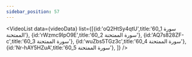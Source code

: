 ```yaml
---
sidebar_position: 57
---
```


<VideoList data={videoData} list={[{id:'oQ2HtSy4qtU',title:'60_1 سورة الممتحنة'},
{id:'rWzmc9IpO9E',title:'60_2 سورة الممتحنة'},
{id:'AQ7s828ZF-c',title:'60_3 سورة الممتحنة'},
{id:'wuZbs5TGz3c',title:'60_4 سورة الممتحنة'},
{id:'Nr-hAY5HZuA',title:'60_5 سورة الممتحنة'},
]}
/>
